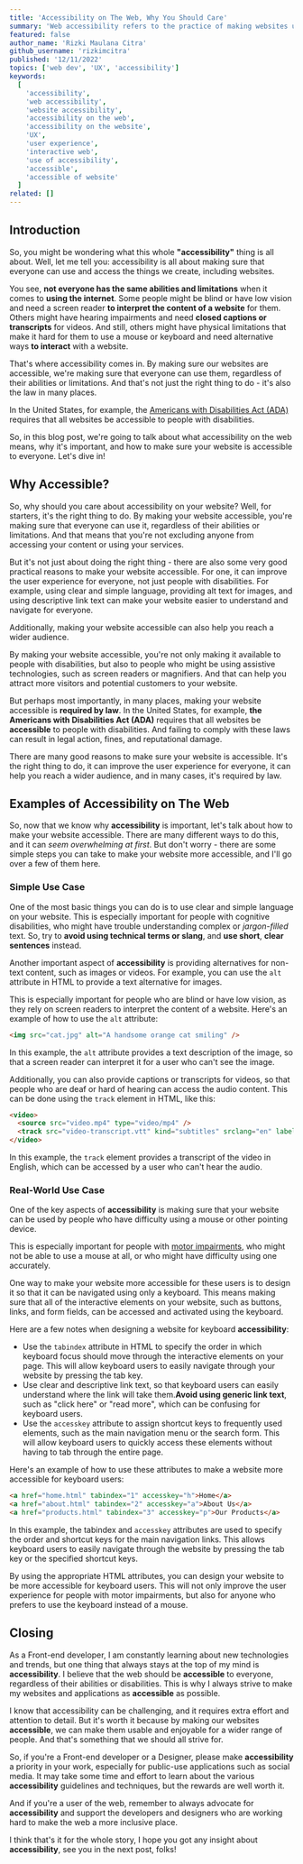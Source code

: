 ---
title: 'Accessibility on The Web, Why You Should Care'
summary: 'Web accessibility refers to the practice of making websites usable by people of all abilities and disabilities. This includes people who are blind, have low vision, are deaf or hard of hearing, have motor or cognitive disabilities, or have other conditions that may affect their ability to use a website.'
featured: false
author_name: 'Rizki Maulana Citra'
github_username: 'rizkimcitra'
published: '12/11/2022'
topics: ['web dev', 'UX', 'accessibility']
keywords:
  [
    'accessibility',
    'web accessibility',
    'website accessibility',
    'accessibility on the web',
    'accessibility on the website',
    'UX',
    'user experience',
    'interactive web',
    'use of accessibility',
    'accessible',
    'accessible of website'
  ]
related: []
---

## Introduction

So, you might be wondering what this whole **"accessibility"** thing is all about. Well, let me tell you: accessibility is all about making sure that everyone can use and access the things we create, including websites.

You see, **not everyone has the same abilities and limitations** when it comes to **using the internet**. Some people might be blind or have low vision and need a screen reader **to interpret the content of a website** for them. Others might have hearing impairments and need **closed captions or transcripts** for videos. And still, others might have physical limitations that make it hard for them to use a mouse or keyboard and need alternative ways **to interact** with a website.

That's where accessibility comes in. By making sure our websites are accessible, we're making sure that everyone can use them, regardless of their abilities or limitations. And that's not just the right thing to do - it's also the law in many places.

In the United States, for example, the [Americans with Disabilities Act (ADA)](https://www.ada.gov/topics/intro-to-ada/ 'Introduction to ADA') requires that all websites be accessible to people with disabilities.

So, in this blog post, we're going to talk about what accessibility on the web means, why it's important, and how to make sure your website is accessible to everyone. Let's dive in!

## Why Accessible?

So, why should you care about accessibility on your website? Well, for starters, it's the right thing to do. By making your website accessible, you're making sure that everyone can use it, regardless of their abilities or limitations. And that means that you're not excluding anyone from accessing your content or using your services.

But it's not just about doing the right thing - there are also some very good practical reasons to make your website accessible. For one, it can improve the user experience for everyone, not just people with disabilities. For example, using clear and simple language, providing alt text for images, and using descriptive link text can make your website easier to understand and navigate for everyone.

Additionally, making your website accessible can also help you reach a wider audience.

By making your website accessible, you're not only making it available to people with disabilities, but also to people who might be using assistive technologies, such as screen readers or magnifiers. And that can help you attract more visitors and potential customers to your website.

But perhaps most importantly, in many places, making your website accessible is **required by law**. In the United States, for example, **the Americans with Disabilities Act (ADA)** requires that all websites be **accessible** to people with disabilities. And failing to comply with these laws can result in legal action, fines, and reputational damage.

There are many good reasons to make sure your website is accessible. It's the right thing to do, it can improve the user experience for everyone, it can help you reach a wider audience, and in many cases, it's required by law.

## Examples of Accessibility on The Web

So, now that we know why **accessibility** is important, let's talk about how to make your website accessible. There are many different ways to do this, and it can _seem overwhelming at first_. But don't worry - there are some simple steps you can take to make your website more accessible, and I'll go over a few of them here.

### Simple Use Case

One of the most basic things you can do is to use clear and simple language on your website. This is especially important for people with cognitive disabilities, who might have trouble understanding complex or _jargon-filled_ text. So, try to **avoid using technical terms or slang**, and **use short**, **clear sentences** instead.

Another important aspect of **accessibility** is providing alternatives for non-text content, such as images or videos. For example, you can use the `alt` attribute in HTML to provide a text alternative for images.

This is especially important for people who are blind or have low vision, as they rely on screen readers to interpret the content of a website. Here's an example of how to use the `alt` attribute:

```html
<img src="cat.jpg" alt="A handsome orange cat smiling" />
```

In this example, the `alt` attribute provides a text description of the image, so that a screen reader can interpret it for a user who can't see the image.

Additionally, you can also provide captions or transcripts for videos, so that people who are deaf or hard of hearing can access the audio content. This can be done using the `track` element in HTML, like this:

```html
<video>
  <source src="video.mp4" type="video/mp4" />
  <track src="video-transcript.vtt" kind="subtitles" srclang="en" label="English" />
</video>
```

In this example, the `track` element provides a transcript of the video in English, which can be accessed by a user who can't hear the audio.

### Real-World Use Case

One of the key aspects of **accessibility** is making sure that your website can be used by people who have difficulty using a mouse or other pointing device.

This is especially important for people with [motor impairments](https://www.neura.edu.au/research-centre/motor-impairment/ 'what is motor impairments'), who might not be able to use a mouse at all, or who might have difficulty using one accurately.

One way to make your website more accessible for these users is to design it so that it can be navigated using only a keyboard. This means making sure that all of the interactive elements on your website, such as buttons, links, and form fields, can be accessed and activated using the keyboard.

Here are a few notes when designing a website for keyboard **accessibility**:

- Use the `tabindex` attribute in HTML to specify the order in which keyboard focus should move through the interactive elements on your page. This will allow keyboard users to easily navigate through your website by pressing the tab key.
- Use clear and descriptive link text, so that keyboard users can easily understand where the link will take them.**Avoid using generic link text**, such as "click here" or "read more", which can be confusing for keyboard users.
- Use the `accesskey` attribute to assign shortcut keys to frequently used elements, such as the main navigation menu or the search form. This will allow keyboard users to quickly access these elements without having to tab through the entire page.

Here's an example of how to use these attributes to make a website more accessible for keyboard users:

```html
<a href="home.html" tabindex="1" accesskey="h">Home</a>
<a href="about.html" tabindex="2" accesskey="a">About Us</a>
<a href="products.html" tabindex="3" accesskey="p">Our Products</a>
```

In this example, the tabindex and `accesskey` attributes are used to specify the order and shortcut keys for the main navigation links. This allows keyboard users to easily navigate through the website by pressing the tab key or the specified shortcut keys.

By using the appropriate HTML attributes, you can design your website to be more accessible for keyboard users. This will not only improve the user experience for people with motor impairments, but also for anyone who prefers to use the keyboard instead of a mouse.

## Closing

As a Front-end developer, I am constantly learning about new technologies and trends, but one thing that always stays at the top of my mind is **accessibility**. I believe that the web should be **accessible** to everyone, regardless of their abilities or disabilities. This is why I always strive to make my websites and applications as **accessible** as possible.

I know that accessibility can be challenging, and it requires extra effort and attention to detail. But it's worth it because by making our websites **accessible**, we can make them usable and enjoyable for a wider range of people. And that's something that we should all strive for.

So, if you're a Front-end developer or a Designer, please make **accessibility** a priority in your work, especially for public-use applications such as social media. It may take some time and effort to learn about the various **accessibility** guidelines and techniques, but the rewards are well worth it.

And if you're a user of the web, remember to always advocate for **accessibility** and support the developers and designers who are working hard to make the web a more inclusive place.

I think that's it for the whole story, I hope you got any insight about **accessibility**, see you in the next post, folks!
